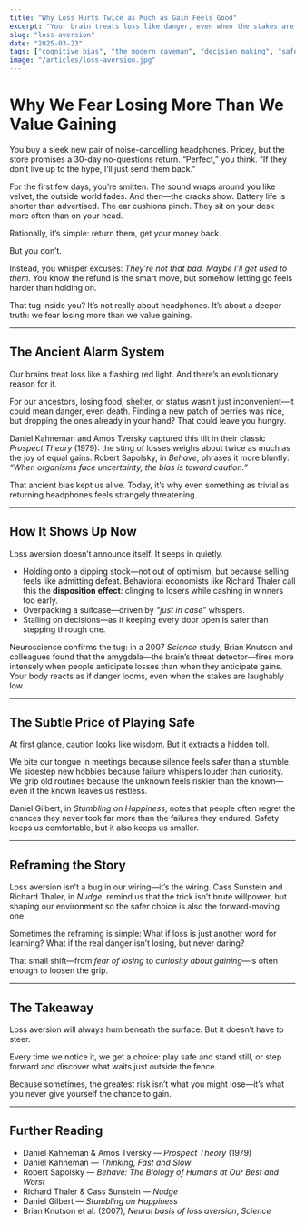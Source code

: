 ```yaml
---
title: "Why Loss Hurts Twice as Much as Gain Feels Good"
excerpt: "Your brain treats loss like danger, even when the stakes are trivial. That instinct once kept us alive; today it often keeps us stuck. Stepping beyond it isn’t about more willpower—it’s about seeing what lies on the other side of fear."
slug: "loss-aversion"
date: "2025-03-23"
tags: ["cognitive bias", "the modern caveman", "decision making", "safety & survival"]
image: "/articles/loss-aversion.jpg"
---
```



# Why We Fear Losing More Than We Value Gaining  

You buy a sleek new pair of noise-cancelling headphones. Pricey, but the store promises a 30-day no-questions return. “Perfect,” you think. “If they don’t live up to the hype, I’ll just send them back.”  

For the first few days, you’re smitten. The sound wraps around you like velvet, the outside world fades. And then—the cracks show. Battery life is shorter than advertised. The ear cushions pinch. They sit on your desk more often than on your head.  

Rationally, it’s simple: return them, get your money back.  

But you don’t.  

Instead, you whisper excuses: *They’re not that bad. Maybe I’ll get used to them.* You know the refund is the smart move, but somehow letting go feels harder than holding on.  

That tug inside you? It’s not really about headphones. It’s about a deeper truth: we fear losing more than we value gaining.  

---

## The Ancient Alarm System  

Our brains treat loss like a flashing red light. And there’s an evolutionary reason for it.  

For our ancestors, losing food, shelter, or status wasn’t just inconvenient—it could mean danger, even death. Finding a new patch of berries was nice, but dropping the ones already in your hand? That could leave you hungry.  

Daniel Kahneman and Amos Tversky captured this tilt in their classic *Prospect Theory* (1979): the sting of losses weighs about twice as much as the joy of equal gains. Robert Sapolsky, in *Behave*, phrases it more bluntly: *“When organisms face uncertainty, the bias is toward caution.”*  

That ancient bias kept us alive. Today, it’s why even something as trivial as returning headphones feels strangely threatening.  

---

## How It Shows Up Now  

Loss aversion doesn’t announce itself. It seeps in quietly.  

- Holding onto a dipping stock—not out of optimism, but because selling feels like admitting defeat. Behavioral economists like Richard Thaler call this the **disposition effect**: clinging to losers while cashing in winners too early.  
- Overpacking a suitcase—driven by *“just in case”* whispers.  
- Stalling on decisions—as if keeping every door open is safer than stepping through one.  

Neuroscience confirms the tug: in a 2007 *Science* study, Brian Knutson and colleagues found that the amygdala—the brain’s threat detector—fires more intensely when people anticipate losses than when they anticipate gains. Your body reacts as if danger looms, even when the stakes are laughably low.  

---

## The Subtle Price of Playing Safe  

At first glance, caution looks like wisdom. But it extracts a hidden toll.  

We bite our tongue in meetings because silence feels safer than a stumble.  
We sidestep new hobbies because failure whispers louder than curiosity.  
We grip old routines because the unknown feels riskier than the known—even if the known leaves us restless.  

Daniel Gilbert, in *Stumbling on Happiness*, notes that people often regret the chances they never took far more than the failures they endured. Safety keeps us comfortable, but it also keeps us smaller.  

---

## Reframing the Story  

Loss aversion isn’t a bug in our wiring—it’s the wiring. Cass Sunstein and Richard Thaler, in *Nudge*, remind us that the trick isn’t brute willpower, but shaping our environment so the safer choice is also the forward-moving one.  

Sometimes the reframing is simple: What if loss is just another word for learning? What if the real danger isn’t losing, but never daring?  

That small shift—from *fear of losing* to *curiosity about gaining*—is often enough to loosen the grip.  

---

## The Takeaway  

Loss aversion will always hum beneath the surface. But it doesn’t have to steer.  

Every time we notice it, we get a choice: play safe and stand still, or step forward and discover what waits just outside the fence.  

Because sometimes, the greatest risk isn’t what you might lose—it’s what you never give yourself the chance to gain.  

---

## Further Reading  

- Daniel Kahneman & Amos Tversky — *Prospect Theory* (1979)  
- Daniel Kahneman — *Thinking, Fast and Slow*  
- Robert Sapolsky — *Behave: The Biology of Humans at Our Best and Worst*  
- Richard Thaler & Cass Sunstein — *Nudge*  
- Daniel Gilbert — *Stumbling on Happiness*  
- Brian Knutson et al. (2007), *Neural basis of loss aversion*, *Science*  
